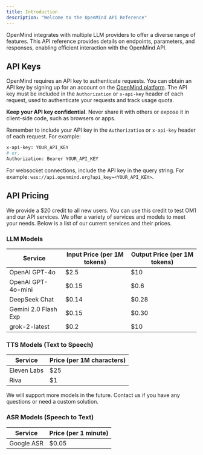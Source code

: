 ```yaml
---
title: Introduction
description: "Welcome to the OpenMind API Reference"
---
```


OpenMind integrates with multiple LLM providers to offer a diverse range of features. This API reference provides details on endpoints, parameters, and responses, enabling efficient interaction with the OpenMind API.

## API Keys

OpenMind requires an API key to authenticate requests. You can obtain an API key by signing up for an account on the [OpenMind platform](https://portal.openmind.org). The API key must be included in the `Authorization` or `x-api-key` header of each request, used to authenticate your requests and track usage quota.

**Keep your API key confidential**. Never share it with others or expose it in client-side code, such as browsers or apps.

Remember to include your API key in the `Authorization` or `x-api-key` header of each request. For example:

```bash
x-api-key: YOUR_API_KEY
# or,
Authorization: Bearer YOUR_API_KEY
```

For websocket connections, include the API key in the query string. For example: `wss://api.openmind.org?api_key=<YOUR_API_KEY>`.

## API Pricing

We provide a $20 credit to all new users. You can use this credit to test OM1 and our API services. We offer a variety of services and models to meet your needs. Below is a list of our current services and their prices.

### LLM Models

| Service              | Input Price (per 1M tokens) | Output Price (per 1M tokens) |
|----------------------|-----------------------------|------------------------------|
| OpenAI GPT-4o        | $2.5                        | $10                          |
| OpenAI GPT-4o-mini   | $0.15                       | $0.6                         |
| DeepSeek Chat        | $0.14                       | $0.28                        |
| Gemini 2.0 Flash Exp | $0.15                       | $0.30                        |
| grok-2-latest        | $0.2                        | $10                          |

### TTS Models (Text to Speech)

| Service              | Price (per 1M characters) |
|----------------------|---------------------------|
| Eleven Labs          | $25                       |
| Riva                 | $1                        |

We will support more models in the future. Contact us if you have any questions or need a custom solution.

### ASR Models (Speech to Text)

| Service              | Price (per 1 minute) |
|----------------------|----------------------|
| Google ASR           | $0.05                |